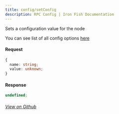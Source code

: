 ```yaml
---
title: config/setConfig
description: RPC Config | Iron Fish Documentation
---
```


Sets a configuration value for the node

You can see list of all config options [here](/use/get-started/node-config#options)

#### Request

```ts
{
  name: string;
  value: unknown;
}
```

#### Response

```ts
undefined;
```

###### [View on Github](https://github.com/iron-fish/ironfish/blob/master/ironfish/src/rpc/routes/config/setConfig.ts)
